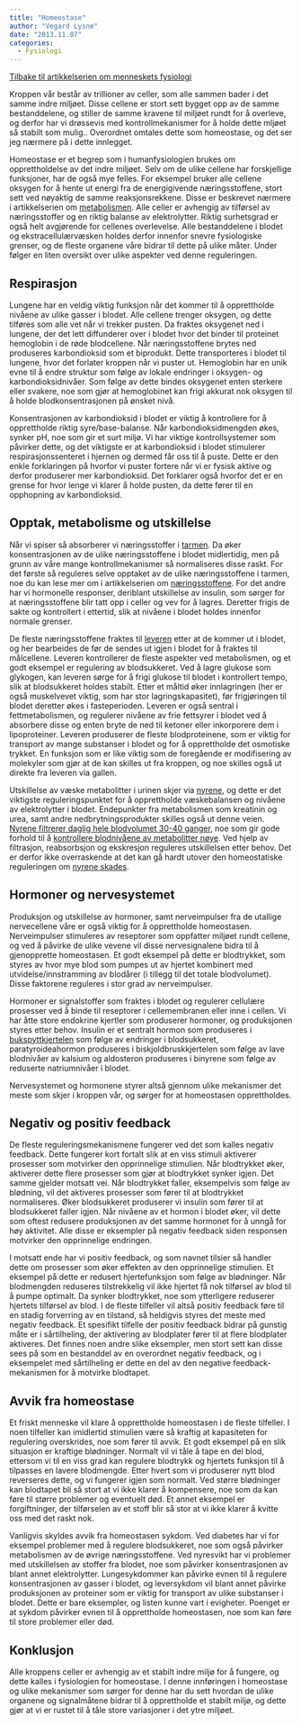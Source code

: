 ```yaml
---
title: "Homeostase"
author: "Vegard Lysne"
date: "2013.11.07"
categories: 
  - Fysiologi
---
```


[Tilbake til artikkelserien om menneskets fysiologi](../../fysiologi.html)

Kroppen vår består av trillioner av celler, som alle sammen bader i det samme indre miljøet. Disse cellene er stort sett bygget opp av de samme bestanddelene, og stiller de samme kravene til miljøet rundt for å overleve, og derfor har vi drøssevis med kontrollmekanismer for å holde dette mljøet så stabilt som mulig.. Overordnet omtales dette som homeostase, og det ser jeg nærmere på i dette innlegget.

Homeostase er et begrep som i humanfysiologien brukes om opprettholdelse av det indre miljøet. Selv om de ulike cellene har forskjellige funksjoner, har de også mye felles. For eksempel bruker alle cellene oksygen for å hente ut energi fra de energigivende næringsstoffene, stort sett ved nøyaktig de samme reaksjonsrekkene. Disse er beskrevet nærmere i artikkelserien om [metabolismen](../../metabolismen.qmd "Metabolismen"). Alle celler er avhengig av tilførsel av næringsstoffer og en riktig balanse av elektrolytter. Riktig surhetsgrad er også helt avgjørende for cellenes overlevelse. Alle bestanddelene i blodet og ekstracellulærvæsken holdes derfor innenfor snevre fysiologiske grenser, og de fleste organene våre bidrar til dette på ulike måter. Under følger en liten oversikt over ulike aspekter ved denne reguleringen.

## Respirasjon

Lungene har en veldig viktig funksjon når det kommer til å opprettholde nivåene av ulike gasser i blodet. Alle cellene trenger oksygen, og dette tilføres som alle vet når vi trekker pusten. Da fraktes oksygenet ned i lungene, der det lett diffunderer over i blodet hvor det binder til proteinet hemoglobin i de røde blodcellene. Når næringsstoffene brytes ned produseres karbondioksid som et biprodukt. Dette transporteres i blodet til lungene, hvor det forlater kroppen når vi puster ut. Hemoglobin har en unik evne til å endre struktur som følge av lokale endringer i oksygen- og karbondioksidnivåer. Som følge av dette bindes oksygenet enten sterkere eller svakere, noe som gjør at hemoglobinet kan frigi akkurat nok oksygen til å holde blodkonsentrasjonen på ønsket nivå.

Konsentrasjonen av karbondioksid i blodet er viktig å kontrollere for å opprettholde riktig syre/base-balanse. Når karbondioksidmengden økes, synker pH, noe som gir et surt miljø. Vi har viktige kontrollsystemer som påvirker dette, og det viktigste er at karbondioksid i blodet stimulerer respirasjonssenteret i hjernen og dermed får oss til å puste. Dette er den enkle forklaringen på hvorfor vi puster fortere når vi er fysisk aktive og derfor produserer mer karbondioksid. Det forklarer også hvorfor det er en grense for hvor lenge vi klarer å holde pusten, da dette fører til en opphopning av karbondioksid.

## Opptak, metabolisme og utskillelse

Når vi spiser så absorberer vi næringsstoffer i [tarmen](fordoyelse.qmd "Fordøyelsessystemet"). Da øker konsentrasjonen av de ulike næringsstoffene i blodet midlertidig, men på grunn av våre mange kontrollmekanismer så normaliseres disse raskt. For det første så reguleres selve opptaket av de ulike næringsstoffene i tarmen, noe du kan lese mer om i artikkelserien om [næringsstoffene](../../naeringsstoffer.qmd "Artikkelserie om Næringsstoffene"). For det andre har vi hormonelle responser, deriblant utskillelse av insulin, som sørger for at næringsstoffene blir tatt opp i celler og vev for å lagres. Deretter frigis de sakte og kontrollert i ettertid, slik at nivåene i blodet holdes innenfor normale grenser.

De fleste næringsstoffene fraktes til [leveren](lever.qmd/ "Leveren – metabolismens dirigent") etter at de kommer ut i blodet, og her bearbeides de før de sendes ut igjen i blodet for å fraktes til målcellene. Leveren kontrollerer de fleste aspekter ved metabolismen, og et godt eksempel er regulering av blodsukkeret. Ved å lagre glukose som glykogen, kan leveren sørge for å frigi glukose til blodet i kontrollert tempo, slik at blodsukkeret holdes stabilt. Etter et måltid øker innlagringen (her er også muskelvevet viktig, som har stor lagringskapasitet), før frigjøringen til blodet deretter økes i fasteperioden. Leveren er også sentral i fettmetabolismen, og regulerer nivåene av frie fettsyrer i blodet ved å absorbere disse og enten bryte de ned til ketoner eller inkorporere dem i lipoproteiner. Leveren produserer de fleste blodproteinene, som er viktig for transport av mange substanser i blodet og for å opprettholde det osmotiske trykket. En funksjon som er like viktig som de foregående er modifisering av molekyler som gjør at de kan skilles ut fra kroppen, og noe skilles også ut direkte fra leveren via gallen.

Utskillelse av væske metabolitter i urinen skjer via [nyrene](nyre2.qmd "Nyrene del 2 – Væskebalanse og urinproduksjon"), og dette er det viktigste reguleringspunktet for å opprettholde væskebalansen og nivåene av elektrolytter i blodet. Endepunkter fra metabolismen som kreatinin og urea, samt andre nedbrytningsprodukter skilles også ut denne veien. [Nyrene filtrerer daglig hele blodvolumet 30-40 ganger](nyre1.qmd "Nyrene del 1 – Oppbygging og glomerulær filtrasjonsrate"), noe som gir gode forhold til å [kontrollere blodnivåene av metabolitter nøye](nyre3.qmd "Nyrene del 3 – Elektrolyttstatus og andre funksjoner"). Ved hjelp av filtrasjon, reabsorbsjon og ekskresjon reguleres utskillelsen etter behov. Det er derfor ikke overraskende at det kan gå hardt utover den homeostatiske reguleringen om [nyrene skades](nyre4.qmd "Nyrene del 4 – nyresykdom").

## Hormoner og nervesystemet

Produksjon og utskillelse av hormoner, samt nerveimpulser fra de utallige nervecellene våre er også viktig for å opprettholde homeostasen. Nerveimpulser stimuleres av reseptorer som oppfatter miljøet rundt cellene, og ved å påvirke de ulike vevene vil disse nervesignalene bidra til å gjenopprette homeostasen. Et godt eksempel på dette er blodtrykket, som styres av hvor mye blod som pumpes ut av hjertet kombinert med utvidelse/innstramming av blodårer (i tillegg til det totale blodvolumet). Disse faktorene reguleres i stor grad av nerveimpulser.

Hormoner er signalstoffer som fraktes i blodet og regulerer cellulære prosesser ved å binde til reseptorer i cellemembranen eller inne i cellen. Vi har åtte store endokrine kjertler som produserer hormoner, og produksjonen styres etter behov. Insulin er et sentralt hormon som produseres i [bukspyttkjertelen](bukspyttkjertel.qmd "Bukspyttkjertelen") som følge av endringer i blodsukkeret, paratyroideahormon produseres i biskjoldbruskkjertelen som følge av lave blodnivåer av kalsium og aldosteron produseres i binyrene som følge av reduserte natriumnivåer i blodet.

Nervesystemet og hormonene styrer altså gjennom ulike mekanismer det meste som skjer i kroppen vår, og sørger for at homeostasen opprettholdes.

## Negativ og positiv feedback

De fleste reguleringsmekanismene fungerer ved det som kalles negativ feedback. Dette fungerer kort fortalt slik at en viss stimuli aktiverer prosesser som motvirker den opprinnelige stimulien. Når blodtrykket øker, aktiverer dette flere prosesser som gjør at blodtrykket synker igjen. Det samme gjelder motsatt vei. Når blodtrykket faller, eksempelvis som følge av blødning, vil det aktiveres prosesser som fører til at blodtrykket normaliseres. Øker blodsukkeret produserer vi insulin som fører til at blodsukkeret faller igjen. Når nivåene av et hormon i blodet øker, vil dette som oftest redusere produksjonen av det samme hormonet for å unngå for høy aktivitet. Alle disse er eksempler på negativ feedback siden responsen motvirker den opprinnelige endringen.

I motsatt ende har vi positiv feedback, og som navnet tilsier så handler dette om prosesser som øker effekten av den opprinnelige stimulien. Et eksempel på dette er redusert hjertefunksjon som følge av blødninger. Når blodmengden reduseres tilstrekkelig vil ikke hjertet få nok tilførsel av blod til å pumpe optimalt. Da synker blodtrykket, noe som ytterligere reduserer hjertets tilførsel av blod. I de fleste tilfeller vil altså positiv feedback føre til en stadig forverring av en tilstand, så heldigvis styres det meste med negativ feedback. Et spesifikt tilfelle der positiv feedback bidrar på gunstig måte er i sårtilheling, der aktivering av blodplater fører til at flere blodplater aktiveres. Det finnes noen andre slike eksempler, men stort sett kan disse sees på som en bestanddel av en overordnet negativ feedback, og i eksempelet med sårtilheling er dette en del av den negative feedback-mekanismen for å motvirke blodtapet.

## Avvik fra homeostase

Et friskt menneske vil klare å opprettholde homeostasen i de fleste tilfeller. I noen tilfeller kan imidlertid stimulien være så kraftig at kapasiteten for regulering overskrides, noe som fører til avvik. Et godt eksempel på en slik situasjon er kraftige blødninger. Normalt vil vi tåle å tape en del blod, ettersom vi til en viss grad kan regulere blodtrykk og hjertets funksjon til å tilpasses en lavere blodmengde. Etter hvert som vi produserer nytt blod reverseres dette, og vi fungerer igjen som normalt. Ved større blødninger kan blodtapet bli så stort at vi ikke klarer å kompensere, noe som da kan føre til større problemer og eventuelt død. Et annet eksempel er forgiftninger, der tilførselen av et stoff blir så stor at vi ikke klarer å kvitte oss med det raskt nok.

Vanligvis skyldes avvik fra homeostasen sykdom. Ved diabetes har vi for eksempel problemer med å regulere blodsukkeret, noe som også påvirker metabolismen av de øvrige næringsstoffene. Ved nyresvikt har vi problemer med utskillelsen av stoffer fra blodet, noe som påvirker konsentrasjonen av blant annet elektrolytter. Lungesykdommer kan påvirke evnen til å regulere konsentrasjonen av gasser i blodet, og leversykdom vil blant annet påvirke produksjonen av proteiner som er viktig for transport av ulike substanser i blodet. Dette er bare eksempler, og listen kunne vart i evigheter. Poenget er at sykdom påvirker evnen til å opprettholde homeostasen, noe som kan føre til store problemer eller død.

## Konklusjon

Alle kroppens celler er avhengig av et stabilt indre miljø for å fungere, og dette kalles i fysiologien for homeostase. I denne innføringen i homeostase og ulike mekanismer som sørger for denne har du sett hvordan de ulike organene og signalmåtene bidrar til å opprettholde et stabilt miljø, og dette gjør at vi er rustet til å tåle store variasjoner i det ytre miljøet.

